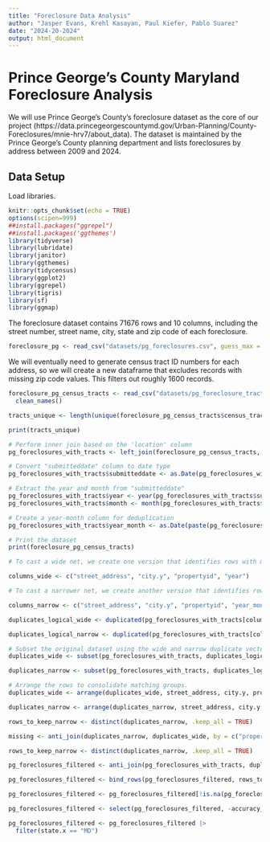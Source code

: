```yaml
---
title: "Foreclosure Data Analysis"
author: "Jasper Evans, Krehl Kasayan, Paul Kiefer, Pablo Suarez"
date: "2024-20-2024"
output: html_document
---
```


# Prince George's County Maryland Foreclosure Analysis

We will use Prince George's County's foreclosure dataset as the core of our project (https://data.princegeorgescountymd.gov/Urban-Planning/County-Foreclosures/mnie-hrv7/about_data). The dataset is maintained by the Prince George's County planning department and lists foreclosures by address between 2009 and 2024. 

## Data Setup

Load libraries.

```r
knitr::opts_chunk$set(echo = TRUE)
options(scipen=999)
##install.packages("ggrepel")
##install.packages('ggthemes')
library(tidyverse)
library(lubridate)
library(janitor)
library(ggthemes)
library(tidycensus)
library(ggplot2)
library(ggrepel)
library(tigris)
library(sf)
library(ggmap)
```


The foreclosure dataset contains 71676 rows and 10 columns, including the street number, street name, city, state and zip code of each foreclosure.

```r
foreclosure_pg <- read_csv("datasets/pg_foreclosures.csv", guess_max = 71676)
```

We will eventually need to generate census tract ID numbers for each address, so we will create a new dataframe that excludes records with missing zip code values. This filters out roughly 1600 records.

```r
foreclosure_pg_census_tracts <- read_csv("datasets/pg_foreclosure_tract_geocodio.csv", guess_max = 71676) |>
  clean_names()
```

```r
tracts_unique <- length(unique(foreclosure_pg_census_tracts$census_tract_code))

print(tracts_unique)
```

```r
# Perform inner join based on the 'location' column
pg_foreclosures_with_tracts <- left_join(foreclosure_pg_census_tracts, foreclosure_pg, by = "location")

# Convert "submitteddate" column to date type
pg_foreclosures_with_tracts$submitteddate <- as.Date(pg_foreclosures_with_tracts$submitteddate, format = "%m/%d/%Y")

# Extract the year and month from "submitteddate"
pg_foreclosures_with_tracts$year <- year(pg_foreclosures_with_tracts$submitteddate)
pg_foreclosures_with_tracts$month <- month(pg_foreclosures_with_tracts$submitteddate)

# Create a year-month column for deduplication
pg_foreclosures_with_tracts$year_month <- as.Date(paste(pg_foreclosures_with_tracts$year, pg_foreclosures_with_tracts$month, "01", sep = "-"), format = "%Y-%m-%d")

# Print the dataset
print(foreclosure_pg_census_tracts)
```
```r
# To cast a wide net, we create one version that identifies rows with matching values in the "street_address", "city.y", "propertyid", and "year" columns -- columns that consistently match from entry to entry.

columns_wide <- c("street_address", "city.y", "propertyid", "year")

# To cast a narrower net, we create another version that identifies rows with matching values in the "street_address", "city.y", and "propertyid" columns, as well as the year_month column -- a column that may change within an otherwise matching set. 

columns_narrow <- c("street_address", "city.y", "propertyid", "year_month")

duplicates_logical_wide <- duplicated(pg_foreclosures_with_tracts[columns_wide], fromLast = TRUE) | duplicated(pg_foreclosures_with_tracts[columns_wide])

duplicates_logical_narrow <- duplicated(pg_foreclosures_with_tracts[columns_narrow], fromLast = TRUE) | duplicated(pg_foreclosures_with_tracts[columns_narrow])

# Subset the original dataset using the wide and narrow duplicate vectors to get the duplicate rows
duplicates_wide <- subset(pg_foreclosures_with_tracts, duplicates_logical_wide)

duplicates_narrow <- subset(pg_foreclosures_with_tracts, duplicates_logical_narrow)

# Arrange the rows to consolidate matching groups.
duplicates_wide <- arrange(duplicates_wide, street_address, city.y, propertyid, year)

duplicates_narrow <- arrange(duplicates_narrow, street_address, city.y, propertyid, year_month)

rows_to_keep_narrow <- distinct(duplicates_narrow, .keep_all = TRUE)
```

```r
missing <- anti_join(duplicates_narrow, duplicates_wide, by = c("propertyid"))
```

```r
rows_to_keep_narrow <- distinct(duplicates_narrow, .keep_all = TRUE)
```

```r
pg_foreclosures_filtered <- anti_join(pg_foreclosures_with_tracts, duplicates_wide, by = c("street_address", "city.y", "propertyid", "year_month"))
```

```r
pg_foreclosures_filtered <- bind_rows(pg_foreclosures_filtered, rows_to_keep_narrow)
```

```r
pg_foreclosures_filtered <- pg_foreclosures_filtered[!is.na(pg_foreclosures_filtered$census_tract_code), ]
```

```r
pg_foreclosures_filtered <- select(pg_foreclosures_filtered, -accuracy_score, -accuracy_type, -source, -full_fips_block, -metro_micro_statistical_area_name,-metro_micro_statistical_area_code, -metro_micro_statistical_area_type, -combined_statistical_area_name, -metropolitan_division_area_name, -metropolitan_division_area_code, -addressoccupied, -full_fips_block)
```

```r
pg_foreclosures_filtered <- pg_foreclosures_filtered |>
  filter(state.x == "MD")
```

